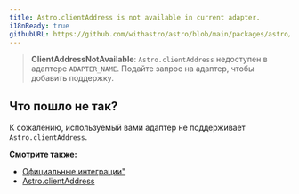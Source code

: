 ```yaml
---
title: Astro.clientAddress is not available in current adapter.
i18nReady: true
githubURL: https://github.com/withastro/astro/blob/main/packages/astro/src/core/errors/errors-data.ts
---
```


> **ClientAddressNotAvailable**: `Astro.clientAddress` недоступен в адаптере `ADAPTER_NAME`. Подайте запрос на адаптер, чтобы добавить поддержку.

## Что пошло не так?

К сожалению, используемый вами адаптер не поддерживает `Astro.clientAddress`.

**Смотрите также:**

-  [Официальные интеграции"](/ru/guides/integrations-guide/#официальные-интеграции)
-  [Astro.clientAddress](/ru/reference/api-reference/#astroclientaddress)